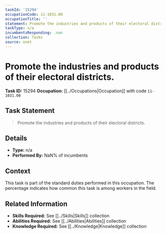 ```yaml
---
taskId: '15294'
occupationCode: 11-1031.00
occupationTitle: ''
statement: Promote the industries and products of their electoral districts.
taskType: n/a
incumbentsResponding: .nan
collection: Tasks
source: onet
---
```

# Promote the industries and products of their electoral districts.

**Task ID:** 15294
**Occupation:** [[../Occupations|Occupation]] with code `11-1031.00`

## Task Statement

> Promote the industries and products of their electoral districts.

## Details

- **Type:** n/a
- **Performed By:** NaN% of incumbents

## Context

This task is part of the standard duties performed in this occupation. The percentage indicates how common this task is among workers in the field.

## Related Information

- **Skills Required:** See [[../Skills|Skills]] collection
- **Abilities Required:** See [[../Abilities|Abilities]] collection
- **Knowledge Required:** See [[../Knowledge|Knowledge]] collection
